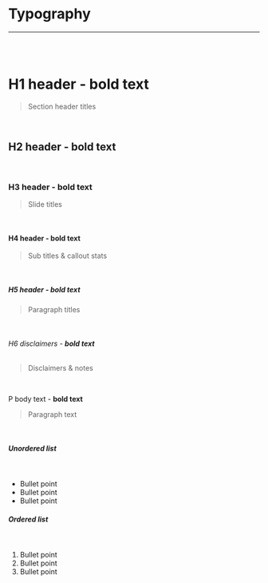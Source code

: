 
<Meta title="Design/Sass/Typography" />

# Typography

---

<br />
<br />

<Unstyled>
  <h1>
    H1 header - <strong>bold text</strong>
  </h1>
</Unstyled>

> Section header titles

<br />

<Unstyled>
  <h2>
    H2 header - <strong>bold text</strong>
  </h2>
</Unstyled>

<br />

<Unstyled>
  <h3>
    H3 header - <strong>bold text</strong>
  </h3>
</Unstyled>

> Slide titles

<br />

<Unstyled>
  <h4>
    H4 header - <strong>bold text</strong>
  </h4>
</Unstyled>

> Sub titles & callout stats

<br />

<Unstyled>
  <h5>
    H5 header - <strong>bold text</strong>
  </h5>
</Unstyled>

> Paragraph titles

<br />

<Unstyled>
  <h6>
    H6 disclaimers - <strong>bold text</strong>
  </h6>
</Unstyled>

> Disclaimers & notes

<br />

<Unstyled>
  <p>
    P body text - <strong>bold text</strong>
  </p>
</Unstyled>

> Paragraph text

<br />

<h5>Unordered list</h5>
<br />
<Unstyled>
  <ul>
    <li>Bullet point</li>
    <li>Bullet point</li>
    <li>Bullet point</li>
  </ul>
</Unstyled>

<h5>Ordered list</h5>
<br />
<Unstyled>
  <ol>
    <li>Bullet point</li>
    <li>Bullet point</li>
    <li>Bullet point</li>
  </ol>
</Unstyled>
